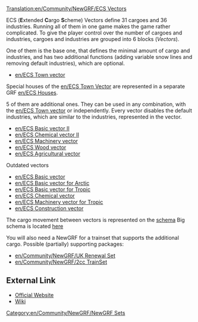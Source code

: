 [[Translation:en/Community/NewGRF/ECS Vectors]]
{{fr/Traduction|en/Community/NewGRF/ECS Vectors|0}}


{{en/Community/NewGRF/Infobox NewGRF|setname= ECS vectors
|screenshot=
|artist= George, the others
|coder= George
|focus= en/Community/NewGRF/Addons Industry
|homepage= george.zernebok.net/newgrf/downloads.html
|homepagename= Download new graphics
|copyright= [http://creativecommons.org/licenses/by-nc-nd/3.0/ cc-by-nc-nd]
}}
ECS ('''E'''xtended '''C'''argo '''S'''cheme) Vectors define 31 cargoes and 36 industries. Running all of them in one game makes the game rather complicated. To give the player control over the number of cargoes and industries, cargoes and industries are grouped into 6 blocks (''Vectors'').

One of them is the base one, that defines the minimal amount of cargo and industries, and has two additional functions (adding variable snow lines and removing default industries), which are optional.

* [[en/ECS Town vector]] 
Special houses of the [[en/ECS Town Vector]] are represented in a separate GRF [[en/ECS Houses]].

5 of them are additional ones. They can be used in any combination, with the [[en/ECS Town vector]] or independently. Every vector disables the default industries, which are similar to the industries, represented in the vector.
* [[en/ECS Basic vector II]] 
* [[en/ECS Chemical vector II]]
* [[en/ECS Machinery vector]] 
* [[en/ECS Wood vector]]
* [[en/ECS Agricultural vector]]

Outdated vectors
* [[en/ECS Basic vector]] 
* [[en/ECS Basic vector for Arctic]] 
* [[en/ECS Basic vector for Tropic]]
* [[en/ECS Chemical vector]]
* [[en/ECS Machinery vector for Tropic]]
* [[en/ECS Construction vector]]

The cargo movement between vectors is represented on the [http://george.zernebok.net/newgrf/newcargos/img/cargovectorsgeneral19.png schema]
Big schema is located [http://www.george.zernebok.net/newgrf/newcargos/img/cargovectors19.png here]


You will also need a NewGRF for a trainset that supports the additional cargo.
Possible (partially) supporting packages:
* [[en/Community/NewGRF/UK Renewal Set]]
* [[en/Community/NewGRF/2cc TrainSet]]

== External Link ==
* [http://george.zernebok.net/newgrf/downloads.html Official Website]
* [http://wiki.ttdpatch.net/tiki-index.php?page=ECSVectors Wiki]

[[Category:en/Community/NewGRF/NewGRF Sets]]